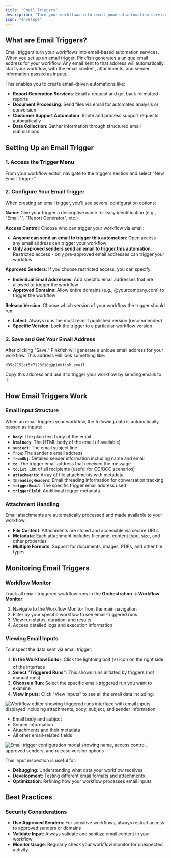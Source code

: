 ```yaml
---
title: "Email Triggers"
description: "Turn your workflows into email-powered automation services"
icon: "envelope"
---
```


## What are Email Triggers?

Email triggers turn your workflows into email-based automation services. When you set up an email trigger, Pinkfish generates a unique email address for your workflow. Any email sent to that address will automatically start your workflow, with the email content, attachments, and sender information passed as inputs.

This enables you to create email-driven automations like:
- **Report Generation Services**: Email a request and get back formatted reports
- **Document Processing**: Send files via email for automated analysis or conversion
- **Customer Support Automation**: Route and process support requests automatically
- **Data Collection**: Gather information through structured email submissions

## Setting Up an Email Trigger

### 1. Access the Trigger Menu

From your workflow editor, navigate to the triggers section and select "New Email Trigger."

### 2. Configure Your Email Trigger

When creating an email trigger, you'll see several configuration options:


**Name**: Give your trigger a descriptive name for easy identification (e.g., "Email 1", "Report Generator", etc.)

**Access Control**: Choose who can trigger your workflow via email:
- **Anyone can send an email to trigger this automation**: Open access - any email address can trigger your workflow
- **Only approved senders send an email to trigger this automation**: Restricted access - only pre-approved email addresses can trigger your workflow

**Approved Senders**: If you choose restricted access, you can specify:
- **Individual Email Addresses**: Add specific email addresses that are allowed to trigger the workflow
- **Approved Domains**: Allow entire domains (e.g., @yourcompany.com) to trigger the workflow

**Release Version**: Choose which version of your workflow the trigger should run:
- **Latest**: Always runs the most recent published version (recommended)
- **Specific Version**: Lock the trigger to a particular workflow version

### 3. Save and Get Your Email Address

After clicking "Save," Pinkfish will generate a unique email address for your workflow. This address will look something like:

```
d35c7152at5c7123f18g@pinkfish.email
```

Copy this address and use it to trigger your workflow by sending emails to it.

## How Email Triggers Work

### Email Input Structure

When an email triggers your workflow, the following data is automatically passed as inputs:

- **`body`**: The plain text body of the email
- **`htmlBody`**: The HTML body of the email (if available)
- **`subject`**: The email subject line
- **`from`**: The sender's email address
- **`fromObj`**: Detailed sender information including name and email
- **`to`**: The trigger email address that received the message
- **`toList`**: List of all recipients (useful for CC/BCC scenarios)
- **`attachments`**: Array of file attachments with metadata
- **`threadingHeaders`**: Email threading information for conversation tracking
- **`triggerEmail`**: The specific trigger email address used
- **`triggerField`**: Additional trigger metadata

### Attachment Handling

Email attachments are automatically processed and made available to your workflow:
- **File Content**: Attachments are stored and accessible via secure URLs
- **Metadata**: Each attachment includes filename, content type, size, and other properties
- **Multiple Formats**: Support for documents, images, PDFs, and other file types

## Monitoring Email Triggers

### Workflow Monitor

Track all email-triggered workflow runs in the **Orchestration → Workflow Monitor**:

1. Navigate to the Workflow Monitor from the main navigation
2. Filter by your specific workflow to see email-triggered runs
3. View run status, duration, and results
4. Access detailed logs and execution information

### Viewing Email Inputs

To inspect the data sent via email trigger:

1. **In the Workflow Editor**: Click the lightning bolt (⚡) icon on the right side of the interface
2. **Select "Triggered Runs"**: This shows runs initiated by triggers (not manual runs)
3. **Choose a Run**: Select the specific email-triggered run you want to examine
4. **View Inputs**: Click "View Inputs" to see all the email data including:

<img
  src="/images/email-trigger/triggers-view-runs.png"
  alt="Workflow editor showing triggered runs interface with email inputs displayed including attachments, body, subject, and sender information"
/>
   - Email body and subject
   - Sender information
   - Attachments and their metadata
   - All other email-related fields

<img
  src="/images/email-trigger/email-inputs.png"
  alt="Email trigger configuration modal showing name, access control, approved senders, and release version options"
/>

This input inspection is useful for:
- **Debugging**: Understanding what data your workflow receives
- **Development**: Testing different email formats and attachments
- **Optimization**: Refining how your workflow processes email inputs

## Best Practices

### Security Considerations

- **Use Approved Senders**: For sensitive workflows, always restrict access to approved senders or domains
- **Validate Input**: Always validate and sanitize email content in your workflow
- **Monitor Usage**: Regularly check your workflow monitor for unexpected activity
